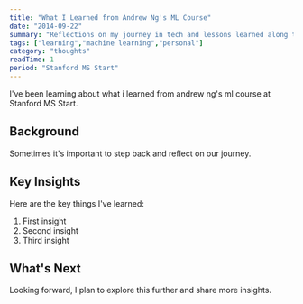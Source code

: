 ```yaml
---
title: "What I Learned from Andrew Ng's ML Course"
date: "2014-09-22"
summary: "Reflections on my journey in tech and lessons learned along the way."
tags: ["learning","machine learning","personal"]
category: "thoughts"
readTime: 1
period: "Stanford MS Start"
---
```


I've been learning about what i learned from andrew ng's ml course at Stanford MS Start.

## Background

Sometimes it's important to step back and reflect on our journey.

## Key Insights

Here are the key things I've learned:

1. First insight
2. Second insight
3. Third insight

## What's Next

Looking forward, I plan to explore this further and share more insights.

